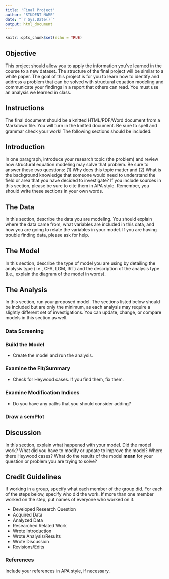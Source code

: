 ```yaml
---
title: 'Final Project'
author: "STUDENT NAME"
date: "`r Sys.Date()`"
output: html_document
---
```


```r
knitr::opts_chunk$set(echo = TRUE)
```

## Objective

This project should allow you to apply the information you've learned in the course to a new dataset. The structure of the final project will be similar to a white paper. The goal of this project is for you to learn how to identify and address a problem that can be solved with structural equation modeling and communicate your findings in a report that others can read. You must use an analysis we learned in class. 

## Instructions

The final document should be a knitted HTML/PDF/Word document from a Markdown file. You will turn in the knitted document. Be sure to spell and grammar check your work! The following sections should be included: 

## Introduction

In one paragraph, introduce your research topic (the problem) and review how structural equation modeling may solve that problem. Be sure to answer these two questions: (1) Why does this topic matter and (2) What is the background knowledge that someone would need to understand the field or area that you have decided to investigate? If you include sources in this section, please be sure to cite them in APA style. Remember, you should write these sections in your own words. 

## The Data

In this section, describe the data you are modeling. You should explain where the data came from, what variables are included in this data, and how you are going to relate the variables in your model. If you are having trouble finding data, please ask for help. 

## The Model

In this section, describe the type of model you are using by detailing the analysis type (i.e., CFA, LGM, IRT) and the description of the analysis type (i.e., explain the diagram of the model in words).

## The Analysis

In this section, run your proposed model. The sections listed below should be included but are only the minimum, as each analysis may require a slightly different set of investigations. You can update, change, or compare models in this section as well. 

### Data Screening

### Build the Model

- Create the model and run the analysis.

### Examine the Fit/Summary

- Check for Heywood cases. If you find them, fix them.

### Examine Modification Indices

- Do you have any paths that you should consider adding? 

### Draw a semPlot

## Discussion 

In this section, explain what happened with your model. Did the model work? What did you have to modify or update to improve the model? Where there Heywood cases? What do the results of the model **mean** for your question or problem you are trying to solve? 

## Credit Guidelines

If working in a group, specify what each member of the group did. For each of the steps below, specify who did the work. If more than one member worked on the step, put names of everyone who worked on it.

- Developed Research Question
- Acquired Data
- Analyzed Data
- Researched Related Work
- Wrote Introduction
- Wrote Analysis/Results
- Wrote Discussion
- Revisions/Edits

### References

Include your references in APA style, if necessary. 